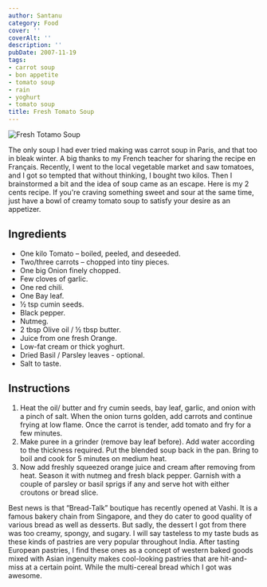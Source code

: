 ```yaml
---
author: Santanu
category: Food
cover: ''
coverAlt: ''
description: ''
pubDate: 2007-11-19
tags:
- carrot soup
- bon appetite
- tomato soup
- rain
- yoghurt
- tomato soup
title: Fresh Tomato Soup
---
```



<Image src={pic1} alt="Fresh Totamo Soup"/>

The only soup I had ever tried making was carrot soup in Paris, and that too in bleak winter. A big thanks to my French teacher for sharing the recipe en Français. Recently, I went to the local vegetable market and saw tomatoes, and I got so tempted that without thinking, I bought two kilos. Then I brainstormed a bit and the idea of soup came as an escape. Here is my 2 cents recipe. If you're craving something sweet and sour at the same time, just have a bowl of creamy tomato soup to satisfy your desire as an appetizer.

## Ingredients

- One kilo Tomato – boiled, peeled, and deseeded.
- Two/three carrots – chopped into tiny pieces.
- One big Onion finely chopped.
- Few cloves of garlic.
- One red chili.
- One Bay leaf.
- ½ tsp cumin seeds.
- Black pepper.
- Nutmeg.
- 2 tbsp Olive oil / ½ tbsp butter.
- Juice from one fresh Orange.
- Low-fat cream or thick yoghurt.
- Dried Basil / Parsley leaves - optional.
- Salt to taste.

## Instructions

1. Heat the oil/ butter and fry cumin seeds, bay leaf, garlic, and onion with a pinch of salt. When the onion turns golden, add carrots and continue frying at low flame. Once the carrot is tender, add tomato and fry for a few minutes.
2. Make puree in a grinder (remove bay leaf before). Add water according to the thickness required. Put the blended soup back in the pan. Bring to boil and cook for 5 minutes on medium heat.
3. Now add freshly squeezed orange juice and cream after removing from heat. Season it with nutmeg and fresh black pepper. Garnish with a couple of parsley or basil sprigs if any and serve hot with either croutons or bread slice.

Best news is that “Bread-Talk” boutique has recently opened at Vashi. It is a famous bakery chain from Singapore, and they do cater to good quality of various bread as well as desserts. But sadly, the dessert I got from there was too creamy, spongy, and sugary. I will say tasteless to my taste buds as these kinds of pastries are very popular throughout India. After tasting European pastries, I find these ones as a concept of western baked goods mixed with Asian ingenuity makes cool-looking pastries that are hit-and-miss at a certain point. While the multi-cereal bread which I got was awesome.